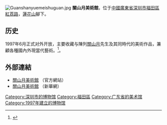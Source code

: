[[File:Guanshanyuemeishuguan.jpg|thumb]]
'''關山月美術館'''，位于[[中國|中國]][[廣東省|廣東省]][[深圳市|深圳市]][[福田區|福田區]][[紅荔路|紅荔路]]，[[蓮花山_(深圳)|蓮花山]]腳下。

==历史==
1997年6月正式对外开放，主要收藏与陳列[[关山月_(画家)|關山月]]先生及其同時代的美術作品，兼顧各種國內外現當代藝術。<ref>{{cite web |url=http://www.szdaj.gov.cn/dawh/szds/1997/201305/t20130514_2136650.htm |title=深圳市大事记（1997年）（6月） |publisher=深圳档案信息网 |date=2013-05-14 |access-date=2014-12-09 |archive-url=https://web.archive.org/web/20141209162101/http://www.szdaj.gov.cn/dawh/szds/1997/201305/t20130514_2136650.htm |archive-date=2014-12-09 |dead-url=yes }}</ref>。

==外部連結==
* [http://www.gsyart.com 關山月美術館] {{Wayback|url=http://www.gsyart.com/ |date=20120114084312 }}（官方網站）
* [http://news.xinhuanet.com/shuhua/2006-01/16/content_4056185.htm 關山月美術館] {{Wayback|url=http://news.xinhuanet.com/shuhua/2006-01/16/content_4056185.htm |date=20120513070913 }}（新華網）

{{Museum-stub}}
{{深圳}}
[[Category:深圳市的博物馆|Category:深圳市的博物馆]]
[[Category:福田區|Category:福田區]]
[[Category:广东省的美术馆|Category:广东省的美术馆]]
[[Category:1997年建立的博物馆|Category:1997年建立的博物馆]]